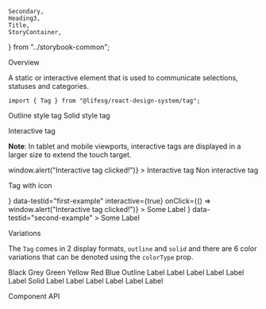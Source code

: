 
    Secondary,
    Heading3,
    Title,
    StoryContainer,
} from "../storybook-common";

<Meta title="Modules/Tag" component={Tag} />

<Title>Tag</Title>

<Secondary>Overview</Secondary>

A static or interactive element that is used to communicate selections, statuses and categories.

```tsx
import { Tag } from "@lifesg/react-design-system/tag";
```

<Canvas>
    <Story name="Tag">
        <Wrapper>
            <Tag type="outline" colorType="green">
                Outline style tag
            </Tag>
            <Tag type="solid" colorType="red">
                Solid style tag
            </Tag>
        </Wrapper>
    </Story>
</Canvas>

<Heading3>Interactive tag</Heading3>

**Note**: In tablet and mobile viewports, interactive tags are displayed in a larger size to extend the touch target.

<Canvas>
    <Story name="Interactive">
        <Wrapper>
            <Tag
                type="outline"
                interactive={true}
                onClick={() => window.alert("Interactive tag clicked!")}
            >
                Interactive tag
            </Tag>
            <Tag type="outline">Non interactive tag</Tag>
        </Wrapper>
    </Story>
</Canvas>

<Heading3>Tag with icon</Heading3>

<Canvas>
    <Story name="With Icon">
        <Wrapper>
            <Tag
                type="solid"
                colorType="blue"
                icon={<PlusCircleFillIcon />}
                data-testid="first-example"
                interactive={true}
                onClick={() => window.alert("Interactive tag clicked!")}
            >
                Some Label
            </Tag>
            <Tag
                type="outline"
                colorType="blue"
                icon={<PlaceholderIcon />}
                data-testid="second-example"
            >
                Some Label
            </Tag>
        </Wrapper>
    </Story>
</Canvas>

<Heading3>Variations</Heading3>

The `Tag` comes in 2 display formats, `outline` and `solid` and there are 6 color variations that can be denoted using the `colorType` prop.

<Canvas>
    <Story name="Variations">
        <StoryContainer>
            <Grid>
                <Row>
                    <span />
                    <Text.H6 weight="semibold">Black</Text.H6>
                    <Text.H6 weight="semibold">Grey</Text.H6>
                    <Text.H6 weight="semibold">Green</Text.H6>
                    <Text.H6 weight="semibold">Yellow</Text.H6>
                    <Text.H6 weight="semibold">Red</Text.H6>
                    <Text.H6 weight="semibold">Blue</Text.H6>
                </Row>
                <Row>
                    <Text.H6 weight="semibold">Outline</Text.H6>
                    <Tag type="outline" colorType="black">
                        Label
                    </Tag>
                    <Tag type="outline" colorType="grey">
                        Label
                    </Tag>
                    <Tag type="outline" colorType="green">
                        Label
                    </Tag>
                    <Tag type="outline" colorType="yellow">
                        Label
                    </Tag>
                    <Tag type="outline" colorType="red">
                        Label
                    </Tag>
                    <Tag type="outline" colorType="blue">
                        Label
                    </Tag>
                </Row>
                <Row>
                    <Text.H6 weight="semibold">Solid</Text.H6>
                    <Tag type="solid" colorType="black">
                        Label
                    </Tag>
                    <Tag type="solid" colorType="grey">
                        Label
                    </Tag>
                    <Tag type="solid" colorType="green">
                        Label
                    </Tag>
                    <Tag type="solid" colorType="yellow">
                        Label
                    </Tag>
                    <Tag type="solid" colorType="red">
                        Label
                    </Tag>
                    <Tag type="solid" colorType="blue">
                        Label
                    </Tag>
                </Row>
            </Grid>
        </StoryContainer>
    </Story>
</Canvas>

<Secondary>Component API</Secondary>

<PropsTable />
